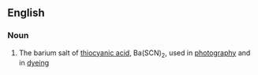 ==English==

===Noun===
{{en-noun|-}}

# {{lb|en|inorganic compound}} The barium salt of [[thiocyanic acid]], Ba(SCN)<sub>2</sub>, used in [[photography]] and in [[dyeing]]